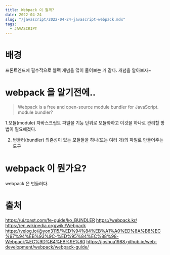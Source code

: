 ```yaml
---
title: Webpack 이 뭘까?
date: 2022-04-24
slug: "/javascript/2022-04-24-javascript-webpack.mdx"
tags:
  - JAVASCRIPT
---
```



# 배경

프론트엔드에 필수적으로 웹펙 개념을 많이 물어보는 거 같다.
개념을 알아보자~

# webpack 을 알기전에..
> Webpack is a free and open-source module bundler for JavaScript.
> module bundler?

1.모듈(module)
자바스크립트 파일을 기능 단위로 모듈화하고
이것을 하나로 관리할 방법이 필요해졌다.

2. 번들러(bundler)
의존성이 있는 모듈들을 하나(또는 여러 개)의 파일로 만들어주는 도구


# webpack 이 뭔가요?
webpack 은 번들러다.


# 출처
https://ui.toast.com/fe-guide/ko_BUNDLER
https://webpack.kr/
https://en.wikipedia.org/wiki/Webpack
https://velog.io/@yon3115/%ED%94%84%EB%A1%A0%ED%8A%B8%EC%97%94%EB%93%9C-%ED%95%84%EC%88%98-Webpack%EC%9D%B4%EB%9E%80
https://joshua1988.github.io/web-development/webpack/webpack-guide/